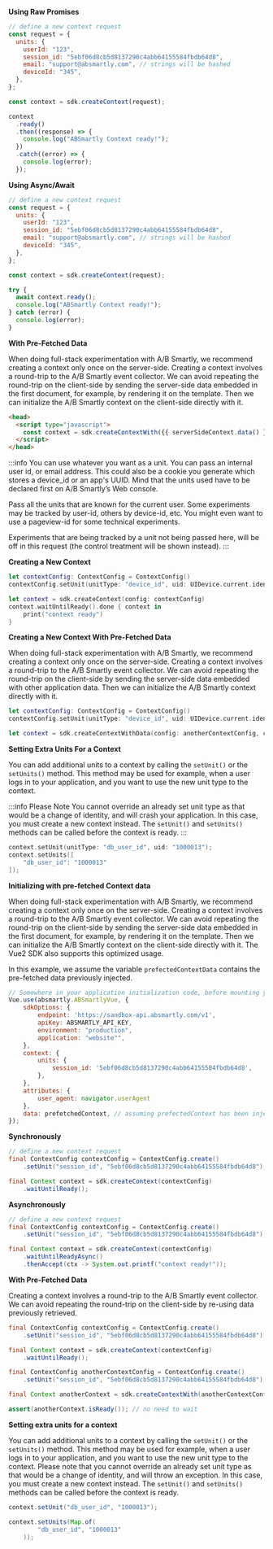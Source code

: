 

<Tabs groupId="language">

<TabItem value="js" label="Javascript">

**Using Raw Promises**

```js
// define a new context request
const request = {
  units: {
    userId: "123",
    session_id: "5ebf06d8cb5d8137290c4abb64155584fbdb64d8",
    email: "support@absmartly.com", // strings will be hashed
    deviceId: "345",
  },
};

const context = sdk.createContext(request);

context
  .ready()
  .then((response) => {
    console.log("ABSmartly Context ready!");
  })
  .catch((error) => {
    console.log(error);
  });
```

**Using Async/Await**

```js
// define a new context request
const request = {
  units: {
    userId: "123",
    session_id: "5ebf06d8cb5d8137290c4abb64155584fbdb64d8",
    email: "support@absmartly.com", // strings will be hashed
    deviceId: "345",
  },
};

const context = sdk.createContext(request);

try {
  await context.ready();
  console.log("ABSmartly Context ready!");
} catch (error) {
  console.log(error);
}
```

**With Pre-Fetched Data**

When doing full-stack experimentation with A/B Smartly, we recommend creating a
context only once on the server-side. Creating a context involves a round-trip
to the A/B Smartly event collector. We can avoid repeating the round-trip on
the client-side by sending the server-side data embedded in the first document,
for example, by rendering it on the template. Then we can initialize the
A/B Smartly context on the client-side directly with it.

```html
<head>
  <script type="javascript">
    const context = sdk.createContextWith({{ serverSideContext.data() }});
  </script>
</head>
```

:::info
You can use whatever you want as a unit.
You can pass an internal user id, or email address.
This could also be a cookie you generate which stores a device_id or an app's UUID. Mind that the units used have to be declared first on A/B Smartly’s Web console.

Pass all the units that are known for the current user. Some experiments may be tracked by user-id, others by device-id, etc.
You might even want to use a pageview-id for some technical experiments.

Experiments that are being tracked by a unit not being passed here, will be off in this request (the control treatment will be shown instead).
:::

</TabItem>

<TabItem value="ruby" label="Ruby">

<RubyDocWarning />

</TabItem>

<TabItem value="swift" label="Swift">

**Creating a New Context**

```swift
let contextConfig: ContextConfig = ContextConfig()
contextConfig.setUnit(unitType: "device_id", uid: UIDevice.current.identifierForVendor!.uuidString))

let context = sdk.createContext(config: contextConfig)
context.waitUntilReady().done { context in
    print("context ready")
}
```

**Creating a New Context With Pre-Fetched Data**

When doing full-stack experimentation with A/B Smartly, we recommend creating a
context only once on the server-side. Creating a context involves a round-trip
to the A/B Smartly event collector. We can avoid repeating the round-trip on
the client-side by sending the server-side data embedded with other application
data. Then we can initialize the A/B Smartly context directly with it.

```swift
let contextConfig: ContextConfig = ContextConfig()
contextConfig.setUnit(unitType: "device_id", uid: UIDevice.current.identifierForVendor!.uuidString)

let context = sdk.createContextWithData(config: anotherContextConfig, contextData: contextData)
```

**Setting Extra Units For a Context**

You can add additional units to a context by calling the `setUnit()` or the
`setUnits()` method. This method may be used for example, when a user logs in
to your application, and you want to use the new unit type to the context.

:::info Please Note
You cannot override an already set unit type as that would
be a change of identity, and will crash your application. In this case, you
must create a new context instead. The `setUnit()` and `setUnits()` methods
can be called before the context is ready.
:::

```swift
context.setUnit(unitType: "db_user_id", uid: "1000013");
context.setUnits([
    "db_user_id": "1000013"
]);
```

</TabItem>
<TabItem value="vue" label="Vue2">

**Initializing with pre-fetched Context data**

When doing full-stack experimentation with A/B Smartly, we recommend creating
a context only once on the server-side. Creating a context involves a
round-trip to the A/B Smartly event collector. We can avoid repeating the
round-trip on the client-side by sending the server-side data embedded in the
first document, for example, by rendering it on the template. Then we can
initialize the A/B Smartly context on the client-side directly with it. The
Vue2 SDK also supports this optimized usage.

In this example, we assume the variable `prefectedContextData` contains the
pre-fetched data previously injected.

```js
// Somewhere in your application initialization code, before mounting your Vue application
Vue.use(absmartly.ABSmartlyVue, {
    sdkOptions: {
        endpoint: 'https://sandbox-api.absmartly.com/v1',
        apiKey: ABSMARTLY_API_KEY,
        environment: "production",
        application: "website"",
    },
    context: {
        units: {
            session_id: '5ebf06d8cb5d8137290c4abb64155584fbdb64d8',
        },
    },
    attributes: {
        user_agent: navigator.userAgent
    },
    data: prefetchedContext, // assuming prefectedContext has been inject
});
```

</TabItem>

<TabItem value="java" label="Java">

**Synchronously**

```java
// define a new context request
final ContextConfig contextConfig = ContextConfig.create()
    .setUnit("session_id", "5ebf06d8cb5d8137290c4abb64155584fbdb64d8"); // a unique id identifying the user

final Context context = sdk.createContext(contextConfig)
    .waitUntilReady();
```

**Asynchronously**

```java
// define a new context request
final ContextConfig contextConfig = ContextConfig.create()
    .setUnit("session_id", "5ebf06d8cb5d8137290c4abb64155584fbdb64d8"); // a unique id identifying the user

final Context context = sdk.createContext(contextConfig)
    .waitUntilReadyAsync()
    .thenAccept(ctx -> System.out.printf("context ready!"));
```

**With Pre-Fetched Data**

Creating a context involves a round-trip to the A/B Smartly event collector.
We can avoid repeating the round-trip on the client-side by re-using data
previously retrieved.

```java
final ContextConfig contextConfig = ContextConfig.create()
    .setUnit("session_id", "5ebf06d8cb5d8137290c4abb64155584fbdb64d8"); // a unique id identifying the user

final Context context = sdk.createContext(contextConfig)
    .waitUntilReady();

final ContextConfig anotherContextConfig = ContextConfig.create()
    .setUnit("session_id", "5ebf06d8cb5d8137290c4abb64155584fbdb64d8"); // a unique id identifying the other user

final Context anotherContext = sdk.createContextWith(anotherContextConfig, context.getData());

assert(anotherContext.isReady()); // no need to wait
```

**Setting extra units for a context**

You can add additional units to a context by calling the `setUnit()` or the
`setUnits()` method. This method may be used for example, when a user logs in
to your application, and you want to use the new unit type to the context.
Please note that you cannot override an already set unit type as that would
be a change of identity, and will throw an exception. In this case, you must
create a new context instead. The `setUnit()` and `setUnits()` methods can be
called before the context is ready.

```java
context.setUnit("db_user_id", "1000013");

context.setUnits(Map.of(
		"db_user_id", "1000013"
    ));
```

</TabItem>

</Tabs>
